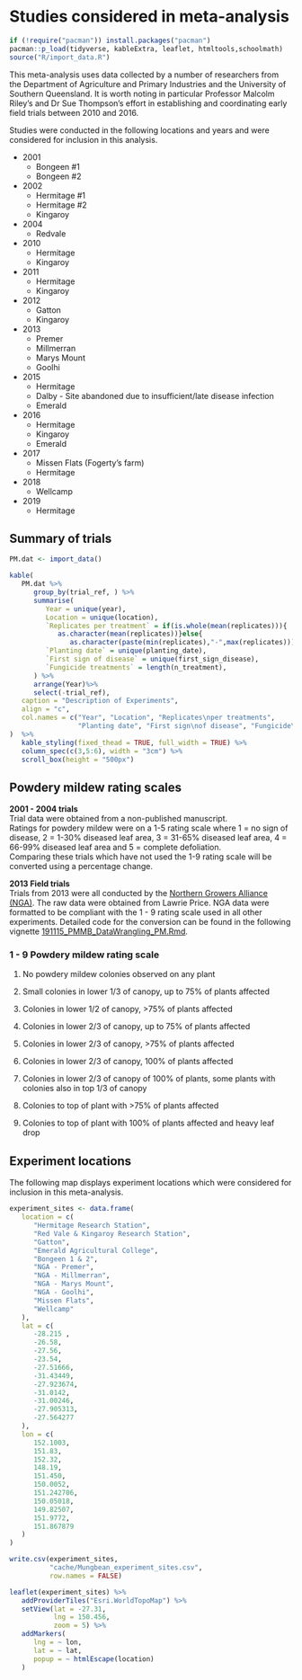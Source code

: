 # Studies considered in meta-analysis

```r
if (!require("pacman")) install.packages("pacman")
pacman::p_load(tidyverse, kableExtra, leaflet, htmltools,schoolmath)
source("R/import_data.R")
```

This meta-analysis uses data collected by a number of researchers from the Department of Agriculture and Primary Industries and the University of Southern
Queensland.
It is worth noting in particular Professor Malcolm Riley's and Dr Sue Thompson's effort in establishing and coordinating early field trials between 2010 and 2016.

Studies were conducted in the following locations and years and were considered for inclusion in this analysis.

* 2001  
   + Bongeen #1  
   + Bongeen #2  
   
* 2002  
   + Hermitage #1  
   + Hermitage #2  
   + Kingaroy  
   
* 2004  
   + Redvale  

* 2010  
   + Hermitage  
   + Kingaroy  
   
* 2011  
   + Hermitage  
   + Kingaroy  
   
* 2012  
   + Gatton  
   + Kingaroy  
   
* 2013  
   + Premer  
   + Millmerran   
   + Marys Mount  
   + Goolhi  

* 2015  
   + Hermitage  
   + Dalby - Site abandoned due to insufficient/late disease infection  
   + Emerald  
   
* 2016  
   + Hermitage  
   + Kingaroy  
   + Emerald  
   
* 2017  
   + Missen Flats (Fogerty's farm)  
   + Hermitage  

* 2018  
   + Wellcamp  
   
* 2019  
   + Hermitage  

## Summary of trials  

```r
PM.dat <- import_data()

kable(
   PM.dat %>%
      group_by(trial_ref, ) %>%
      summarise(
         Year = unique(year),
         Location = unique(location),
         `Replicates per treatment` = if(is.whole(mean(replicates))){
            as.character(mean(replicates))}else{
               as.character(paste(min(replicates),"-",max(replicates)))},
         `Planting date` = unique(planting_date),
         `First sign of disease` = unique(first_sign_disease),
         `Fungicide treatments` = length(n_treatment),
      ) %>%
      arrange(Year)%>%
      select(-trial_ref),
   caption = "Description of Experiments",
   align = "c",
   col.names = c("Year", "Location", "Replicates\nper treatments",
                 "Planting date", "First sign\nof disease", "Fungicide\n treatments")
)  %>%
   kable_styling(fixed_thead = TRUE, full_width = TRUE) %>%
   column_spec(c(3,5:6), width = "3cm") %>% 
   scroll_box(height = "500px") 

```

## Powdery mildew rating scales

**2001 - 2004 trials**  
Trial data were obtained from a non-published manuscript.  
Ratings for powdery mildew were on a 1-5 rating scale where 1 = no sign of disease, 2 = 1-30% diseased leaf area, 3 = 31-65% diseased leaf area, 4 = 66-99% diseased leaf area and 5 = complete defoliation.  
Comparing these trials which have not used the 1-9 rating scale will be converted using a
percentage change.  

**2013 Field trials**  
Trials from 2013 were all conducted by the [Northern Growers Alliance (NGA)](https://www.nga.org.au/).
The raw data were obtained from Lawrie Price.
NGA data were formatted to be compliant with the 1 - 9 rating scale used in all other experiments. Detailed code for the conversion can be found in the following vignette [191115_PMMB_DataWrangling_PM.Rmd](./vignette/191115_PMMB_DataWrangling_PM.html).  


### 1 - 9 Powdery mildew rating scale  

   1. No powdery mildew colonies observed on any plant
   
   2. Small colonies in lower 1/3 of canopy, up to 75% of plants affected
   
   3. Colonies in lower 1/2 of canopy, >75% of plants affected
   
   4. Colonies in lower 2/3 of canopy, up to 75% of plants affected
   
   5. Colonies in lower 2/3 of canopy, >75% of plants affected
   
   6. Colonies in lower 2/3 of canopy, 100% of plants affected
   
   7. Colonies in lower 2/3 of canopy of 100% of plants, some plants with colonies also in top 1/3 of canopy
   
   8. Colonies to top of plant with >75% of plants affected
   
   9. Colonies to top of plant with 100% of plants affected and heavy leaf drop

## Experiment locations  

The following map displays experiment locations which were considered for inclusion in this meta-analysis.  

```r
experiment_sites <- data.frame(
   location = c(
      "Hermitage Research Station",
      "Red Vale & Kingaroy Research Station",
      "Gatton",
      "Emerald Agricultural College",
      "Bongeen 1 & 2",
      "NGA - Premer",
      "NGA - Millmerran",
      "NGA - Marys Mount",
      "NGA - Goolhi",
      "Missen Flats",
      "Wellcamp"
   ),
   lat = c(
      -28.215 ,
      -26.58,
      -27.56,
      -23.54,
      -27.51666,
      -31.43449,
      -27.923674,
      -31.0142,
      -31.00246,
      -27.905313,
      -27.564277
   ),
   lon = c(
      152.1003,
      151.83,
      152.32,
      148.19,
      151.450,
      150.0052,
      151.242706,
      150.05018,
      149.82507,
      151.9772,
      151.867879
   )
)

write.csv(experiment_sites,
          "cache/Mungbean_experiment_sites.csv",
          row.names = FALSE)

leaflet(experiment_sites) %>%
   addProviderTiles("Esri.WorldTopoMap") %>%
   setView(lat = -27.31,
           lng = 150.456,
           zoom = 5) %>%
   addMarkers(
      lng = ~ lon,
      lat = ~ lat,
      popup = ~ htmlEscape(location)
   )
```
